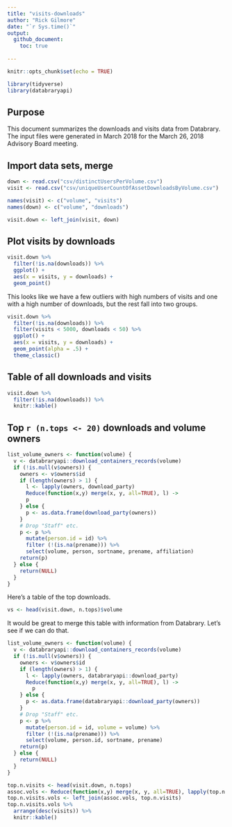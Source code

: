 ```yaml
---
title: "visits-downloads"
author: "Rick Gilmore"
date: "`r Sys.time()`"
output: 
  github_document:
    toc: true
    
---
```


```r
knitr::opts_chunk$set(echo = TRUE)

library(tidyverse)
library(databraryapi)
```

## Purpose

This document summarizes the downloads and visits data from Databrary. The input files were generated in March 2018 for the March 26, 2018 Advisory Board meeting.

## Import data sets, merge

```r
down <- read.csv("csv/distinctUsersPerVolume.csv")
visit <- read.csv("csv/uniqueUserCountOfAssetDownloadsByVolume.csv")

names(visit) <- c("volume", "visits")
names(down) <- c("volume", "downloads")

visit.down <- left_join(visit, down)
```

## Plot visits by downloads

```r
visit.down %>%
  filter(!is.na(downloads)) %>%
  ggplot() +
  aes(x = visits, y = downloads) +
  geom_point()
```

This looks like we have a few outliers with high numbers of visits and one with a high number of downloads, but the rest fall into two groups.

```r
visit.down %>%
  filter(!is.na(downloads)) %>%
  filter(visits < 5000, downloads < 50) %>%
  ggplot() +
  aes(x = visits, y = downloads) +
  geom_point(alpha = .5) +
  theme_classic()
```

## Table of all downloads and visits

```r
visit.down %>%
  filter(!is.na(downloads)) %>%
  knitr::kable()
```

## Top `r (n.tops <- 20)` downloads and volume owners

```r
list_volume_owners <- function(volume) {
  v <- databraryapi::download_containers_records(volume)
  if (!is.null(v$owners)) {
    owners <- v$owners$id
    if (length(owners) > 1) {
      l <- lapply(owners, download_party)
      Reduce(function(x,y) merge(x, y, all=TRUE), l) ->
      p
    } else {
      p <- as.data.frame(download_party(owners))
    }
    # Drop "Staff" etc.
    p <- p %>%
      mutate(person.id = id) %>%
      filter (!(is.na(prename))) %>%
      select(volume, person, sortname, prename, affiliation)
    return(p)
  } else {
    return(NULL)
  }
}
```

Here's a table of the top downloads.

```r
vs <- head(visit.down, n.tops)$volume
```

It would be great to merge this table with information from Databrary. Let's see if we can do that.

```r
list_volume_owners <- function(volume) {
  v <- databraryapi::download_containers_records(volume)
  if (!is.null(v$owners)) {
    owners <- v$owners$id
    if (length(owners) > 1) {
      l <- lapply(owners, databraryapi::download_party)
      Reduce(function(x,y) merge(x, y, all=TRUE), l) ->
        p
    } else {
      p <- as.data.frame(databraryapi::download_party(owners))
    }
    # Drop "Staff" etc.
    p <- p %>%
      mutate(person.id = id, volume = volume) %>%
      filter (!(is.na(prename))) %>%
      select(volume, person.id, sortname, prename)
    return(p)
  } else {
    return(NULL)
  }
}

top.n.visits <- head(visit.down, n.tops)
assoc.vols <- Reduce(function(x,y) merge(x, y, all=TRUE), lapply(top.n.visits$volume, list_volume_owners))
top.n.visits.vols <- left_join(assoc.vols, top.n.visits)
top.n.visits.vols %>%
  arrange(desc(visits)) %>%
  knitr::kable()
```

